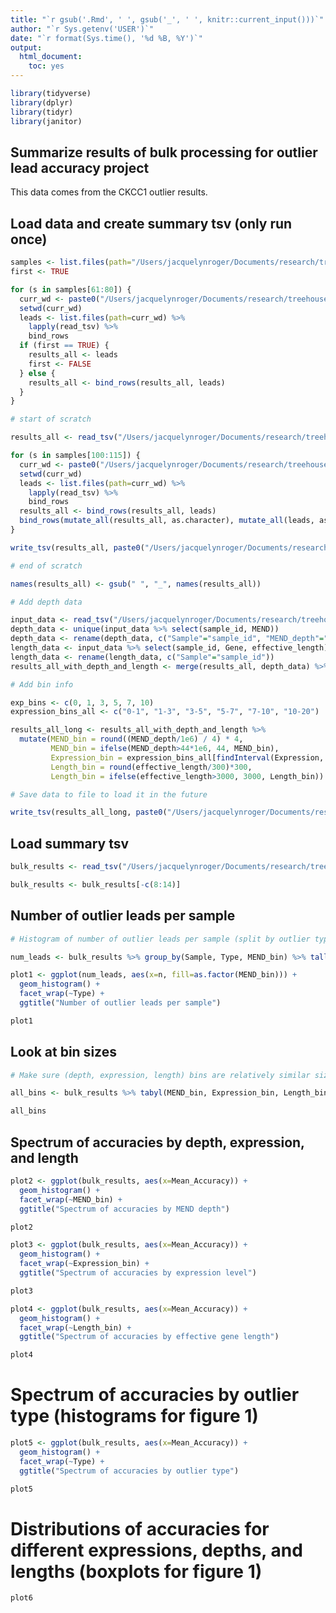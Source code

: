 ```yaml
---
title: "`r gsub('.Rmd', ' ', gsub('_', ' ', knitr::current_input()))`"
author: "`r Sys.getenv('USER')`"
date: "`r format(Sys.time(), '%d %B, %Y')`"
output:
  html_document:
    toc: yes
---
```


```r

library(tidyverse)
library(dplyr)
library(tidyr)
library(janitor)

```

## Summarize results of bulk processing for outlier lead accuracy project

This data comes from the CKCC1 outlier results.

## Load data and create summary tsv (only run once)

```r

samples <- list.files(path="/Users/jacquelynroger/Documents/research/treehouse/projects/gene_expression_outlier_accuracy/bulk_processing/results/CKCC_outlier_lead_accuracy.results.2020_07_17/")
first <- TRUE

for (s in samples[61:80]) {
  curr_wd <- paste0("/Users/jacquelynroger/Documents/research/treehouse/projects/gene_expression_outlier_accuracy/bulk_processing/results/CKCC_outlier_lead_accuracy.results.2020_07_17/", s, "/")
  setwd(curr_wd)
  leads <- list.files(path=curr_wd) %>%
    lapply(read_tsv) %>%
    bind_rows
  if (first == TRUE) {
    results_all <- leads
    first <- FALSE
  } else {
    results_all <- bind_rows(results_all, leads)
  }
}

# start of scratch

results_all <- read_tsv("/Users/jacquelynroger/Documents/research/treehouse/projects/gene_expression_outlier_accuracy/bulk_processing/results_all.tsv")

for (s in samples[100:115]) {
  curr_wd <- paste0("/Users/jacquelynroger/Documents/research/treehouse/projects/gene_expression_outlier_accuracy/bulk_processing/results/CKCC_outlier_lead_accuracy.results.2020_07_17/", s, "/")
  setwd(curr_wd)
  leads <- list.files(path=curr_wd) %>%
    lapply(read_tsv) %>%
    bind_rows
  results_all <- bind_rows(results_all, leads)
  bind_rows(mutate_all(results_all, as.character), mutate_all(leads, as.character))
}

write_tsv(results_all, paste0("/Users/jacquelynroger/Documents/research/treehouse/projects/gene_expression_outlier_accuracy/bulk_processing/results_all.tsv"))

# end of scratch

names(results_all) <- gsub(" ", "_", names(results_all))

# Add depth data

input_data <- read_tsv("/Users/jacquelynroger/Documents/research/treehouse/projects/gene_expression_outlier_accuracy/bulk_processing/results/outlier_probability_input_CKCC_2020_07_13_batch1.tsv")
depth_data <- unique(input_data %>% select(sample_id, MEND))
depth_data <- rename(depth_data, c("Sample"="sample_id", "MEND_depth"="MEND"))
length_data <- input_data %>% select(sample_id, Gene, effective_length)
length_data <- rename(length_data, c("Sample"="sample_id"))
results_all_with_depth_and_length <- merge(results_all, depth_data) %>% merge(length_data)

# Add bin info

exp_bins <- c(0, 1, 3, 5, 7, 10)
expression_bins_all <- c("0-1", "1-3", "3-5", "5-7", "7-10", "10-20")

results_all_long <- results_all_with_depth_and_length %>%
  mutate(MEND_bin = round((MEND_depth/1e6) / 4) * 4,
         MEND_bin = ifelse(MEND_depth>44*1e6, 44, MEND_bin),
         Expression_bin = expression_bins_all[findInterval(Expression, exp_bins)],
         Length_bin = round(effective_length/300)*300,
         Length_bin = ifelse(effective_length>3000, 3000, Length_bin))

# Save data to file to load it in the future

write_tsv(results_all_long, paste0("/Users/jacquelynroger/Documents/research/treehouse/projects/gene_expression_outlier_accuracy/bulk_processing/results_all_long.tsv"))

```

## Load summary tsv

```r

bulk_results <- read_tsv("/Users/jacquelynroger/Documents/research/treehouse/projects/gene_expression_outlier_accuracy/bulk_processing/results_all_long.tsv", col_types=cols())

bulk_results <- bulk_results[-c(8:14)]

```

## Number of outlier leads per sample

```r

# Histogram of number of outlier leads per sample (split by outlier type & fill is depth)

num_leads <- bulk_results %>% group_by(Sample, Type, MEND_bin) %>% tally()

plot1 <- ggplot(num_leads, aes(x=n, fill=as.factor(MEND_bin))) +
  geom_histogram() +
  facet_wrap(~Type) +
  ggtitle("Number of outlier leads per sample")

plot1

```

## Look at bin sizes

```r

# Make sure (depth, expression, length) bins are relatively similar sizes

all_bins <- bulk_results %>% tabyl(MEND_bin, Expression_bin, Length_bin)

all_bins

```

## Spectrum of accuracies by depth, expression, and length

```r

plot2 <- ggplot(bulk_results, aes(x=Mean_Accuracy)) +
  geom_histogram() +
  facet_wrap(~MEND_bin) +
  ggtitle("Spectrum of accuracies by MEND depth")

plot2

plot3 <- ggplot(bulk_results, aes(x=Mean_Accuracy)) +
  geom_histogram() +
  facet_wrap(~Expression_bin) +
  ggtitle("Spectrum of accuracies by expression level")

plot3

plot4 <- ggplot(bulk_results, aes(x=Mean_Accuracy)) +
  geom_histogram() +
  facet_wrap(~Length_bin) +
  ggtitle("Spectrum of accuracies by effective gene length")

plot4

```

# Spectrum of accuracies by outlier type (histograms for figure 1)

```r

plot5 <- ggplot(bulk_results, aes(x=Mean_Accuracy)) +
  geom_histogram() +
  facet_wrap(~Type) +
  ggtitle("Spectrum of accuracies by outlier type")

plot5

```

# Distributions of accuracies for different expressions, depths, and lengths (boxplots for figure 1)

```r

plot6

```
